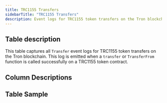 ```yaml
---
title: TRC1155 Transfers
sidebarTitle: "TRC1155 Transfers"
description: Event logs for TRC1155 token transfers on the Tron blockchain. 
---
```


## Table description

This table captures all `Transfer` event logs for TRC1155 token transfers on the Tron blockchain.
This log is emitted when a `transfer` or `TransferFrom` function is called successfully on a TRC1155 token contract.

## Column Descriptions


<ColumnDescriptions tableSchema="erc1155_tron" tableName="evt_transfersingle" />

## Table Sample


<TableSample tableSchema="erc1155_tron" tableName="evt_transfersingle" /> 
